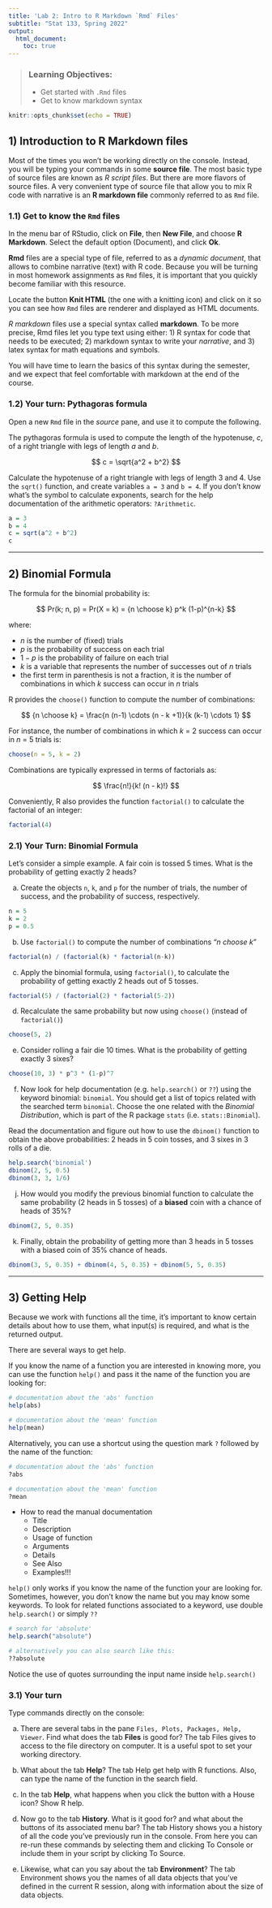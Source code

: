 ```yaml
---
title: 'Lab 2: Intro to R Markdown `Rmd` Files'
subtitle: "Stat 133, Spring 2022"
output: 
  html_document:
    toc: true
---
```


> ### Learning Objectives:
>
> - Get started with `.Rmd` files
> - Get to know markdown syntax

```r
knitr::opts_chunk$set(echo = TRUE)
```



## 1) Introduction to R Markdown files

Most of the times you won't be working directly on the console.
Instead, you will be typing your commands in some __source file__.
The most basic type of source files are known as _R script files_. 
But there are more flavors of source files. A very convenient type of source
file that allow you to mix R code with narrative is an __R markdown file__
commonly referred to as `Rmd` file.


### 1.1) Get to know the `Rmd` files

In the menu bar of RStudio, click on __File__, then __New File__,
and choose __R Markdown__. Select the default option (Document),
and click __Ok__.

__Rmd__ files are a special type of file, referred to as a _dynamic document_,
that allows to combine narrative (text) with R code. Because you will
be turning in most homework assignments as `Rmd` files, it is important
that you quickly become familiar with this resource.

Locate the button __Knit HTML__ (the one with a knitting icon) and click on it
so you can see how `Rmd` files are renderer and displayed as HTML documents.

_R markdown_ files use a special syntax called __markdown__. To be more precise, 
Rmd files let you type text using either: 1) R syntax for code that needs to be 
executed; 2) markdown syntax to write your _narrative_, and 3) latex syntax for 
math equations and symbols.

You will have time to learn the basics of this syntax during the semester, and
we expect that feel comfortable with markdown at the end of the course.



### 1.2) Your turn: Pythagoras formula

Open a new `Rmd` file in the _source_ pane, and use it to compute the following.

The pythagoras formula is used to compute the length of the hypotenuse, $c$, of 
a right triangle with legs of length $a$ and $b$.

$$
c = \sqrt{a^2 + b^2}
$$

Calculate the hypotenuse of a right triangle with legs of length 3 and 4.
Use the `sqrt()` function, and create variables `a = 3` and `b = 4`.
If you don't know what's the symbol to calculate exponents, search for the 
help documentation of the arithmetic operators: `?Arithmetic`.

```r
a = 3
b = 4
c = sqrt(a^2 + b^2)
c

```


-----


## 2) Binomial Formula

The formula for the binomial probability is:

$$
Pr(k; n, p) = Pr(X = k) = {n \choose k} p^k (1-p)^{n-k}
$$

where:

- $n$ is the number of (fixed) trials
- $p$ is the probability of success on each trial
- $1 - p$ is the probability of failure on each trial
- $k$ is a variable that represents the number of successes out of $n$ trials
- the first term in parenthesis is not a fraction, it is the number of 
combinations in which $k$ success can occur in $n$ trials

R provides the `choose()` function to compute the number of combinations: 

$$
{n \choose k} = \frac{n (n-1) \cdots (n - k +1)}{k (k-1) \cdots 1}
$$

For instance, the number of combinations in which $k$ = 2 
success can occur in $n$ = 5 trials is:

```r
choose(n = 5, k = 2)
```

Combinations are typically expressed in terms of factorials as:

$$
\frac{n!}{k! (n - k)!}
$$

Conveniently, R also provides the function `factorial()` to calculate the 
factorial of an integer:

```r
factorial(4)
```



### 2.1) Your Turn: Binomial Formula

Let's consider a simple example. A fair coin is tossed 5 times. What is the 
probability of getting exactly 2 heads?

a) Create the objects `n`, `k`, and `p` for the number of trials, the number of 
success, and the probability of success, respectively.

```r
n = 5
k = 2
p = 0.5

```


b) Use `factorial()` to compute the number of combinations "_n choose k_"

```r
factorial(n) / (factorial(k) * factorial(n-k))

```


c) Apply the binomial formula, using `factorial()`, to calculate the probability 
of getting exactly 2 heads out of 5 tosses.

```r
factorial(5) / (factorial(2) * factorial(5-2))

```


d) Recalculate the same probability but now using `choose()` 
(instead of `factorial()`)

```r
choose(5, 2)
```


e) Consider rolling a fair die 10 times. What is the probability 
of getting exactly 3 sixes?

```r
choose(10, 3) * p^3 * (1-p)^7

```


f) Now look for help documentation (e.g. `help.search()` or `??`) using the 
keyword binomial: `binomial`.
You should get a list of topics related with the searched term `binomial`.
Choose the one related with the _Binomial Distribution_, which is 
part of the R package `stats` (i.e. `stats::Binomial`).

Read the documentation and figure out how to use the `dbinom()` function 
to obtain the above probabilities: 2 heads in 5 coin tosses, and 
3 sixes in 3 rolls of a die.

```r
help.search('binomial')
dbinom(2, 5, 0.5)
dbinom(3, 3, 1/6)

```


j) How would you modify the previous binomial function to calculate the 
same probability (2 heads in 5 tosses) of a __biased__ coin with a chance of 
heads of 35%?

```r
dbinom(2, 5, 0.35)

```


k) Finally, obtain the probability of getting more than 3 heads in 5 tosses
with a biased coin of 35% chance of heads.

```r
dbinom(3, 5, 0.35) + dbinom(4, 5, 0.35) + dbinom(5, 5, 0.35)

```


-----


## 3) Getting Help

Because we work with functions all the time, it's important to know certain
details about how to use them, what input(s) is required, and what is the
returned output.

There are several ways to get help.

If you know the name of a function you are interested in knowing more,
you can use the function `help()` and pass it the name of the function you
are looking for:

```r
# documentation about the 'abs' function
help(abs)

# documentation about the 'mean' function
help(mean)
```

Alternatively, you can use a shortcut using the question mark `?` followed
by the name of the function:

```r
# documentation about the 'abs' function
?abs

# documentation about the 'mean' function
?mean
```

- How to read the manual documentation
	- Title
	- Description
	- Usage of function
	- Arguments
	- Details
	- See Also
	- Examples!!!

`help()` only works if you know the name of the function your are looking for.
Sometimes, however, you don't know the name but you may know some keywords.
To look for related functions associated to a keyword, use double
`help.search()` or simply `??`

```r
# search for 'absolute'
help.search("absolute")

# alternatively you can also search like this:
??absolute
```
Notice the use of quotes surrounding the input name inside `help.search()`




### 3.1) Your turn

Type commands directly on the console:

a) There are several tabs in the pane `Files, Plots, Packages, Help, Viewer`.
Find what does the tab __Files__ is good for?
The tab Files gives to access to the file directory on computer. It is a useful spot to set your working directory.

b) What about the tab __Help__? 
The tab Help get help with R functions. Also, can type the name of the function in the search field.

c) In the tab __Help__, what happens when you click the button with a House icon?
Show R help.

d) Now go to the tab __History__. What is it good for? and what about the 
buttons of its associated menu bar?
The tab History shows you a history of all the code you’ve previously run in the console. From here you can re-run these commands by selecting them and clicking To Console or include them in your script by clicking To Source.

e) Likewise, what can you say about the tab __Environment__?
The tab Environment shows you the names of all data objects that you’ve defined in the current R session, along with information about the size of data objects.




